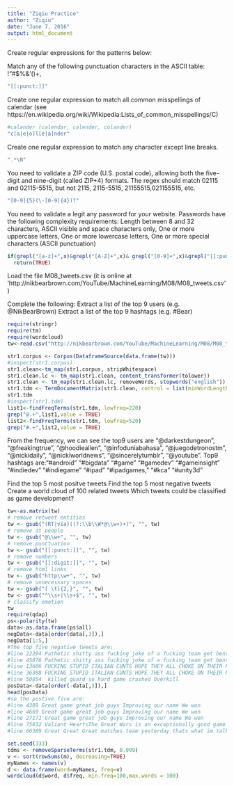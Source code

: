 ```yaml
---
title: "Ziqiu Practice"
author: "Ziqiu"
date: "June 7, 2016"
output: html_document
---
```


Create regular expressions for the patterns below:

Match any of the following punctuation characters in the ASCII table: !“#$%&’()+,
```r
"[[:punct:]]"
```

Create one regular expression to match all common misspellings of calendar (see https://en.wikipedia.org/wiki/Wikipedia:Lists_of_common_misspellings/C)
```r
#calander (calendar, calender, colander)
"c[a|e|o]l[e|a]nder"
```

Create one regular expression to match any character except line breaks.
```r
".*\N"
```

You need to validate a ZIP code (U.S. postal code), allowing both the five-digit and nine-digit (called ZIP+4) formats. The regex should match 02115 and 02115-5515, but not 2115, 2115-5515, 21155515,021155515, etc.
```r
"[0-9]{5}(\-[0-9]{4})?"
```

You need to validate a legit any password for your website. Passwords have the following complexity requirements: Length between 8 and 32 characters, ASCII visible and space characters only, One or more uppercase letters, One or more lowercase letters, One or more special characters (ASCII punctuation)
```r
if(grepl("[a-z]+",x)&grepl("[A-Z]+",x)& grepl("[0-9]+",x)&grepl("[[:punct:]]",x))
  return(TRUE)
```

Load the file M08_tweets.csv (it is online at ‘http://nikbearbrown.com/YouTube/MachineLearning/M08/M08_tweets.csv’)

Complete the following:
Extract a list of the top 9 users (e.g. @NikBearBrown)
Extract a list of the top 9 hashtags (e.g. #Bear)
```r
require(stringr)
require(tm)
require(wordcloud)
tw<-read.csv("http://nikbearbrown.com/YouTube/MachineLearning/M08/M08_tweets.csv",header = FALSE)

str1.corpus <- Corpus(DataframeSource(data.frame(tw)))
#inspect(str1.corpus)
str1.clean<-tm_map(str1.corpus, stripWhitespace)
str1.clean.lc <- tm_map(str1.clean, content_transformer(tolower))
str1.clean <- tm_map(str1.clean.lc, removeWords, stopwords("english"))
str1.tdm <- TermDocumentMatrix(str1.clean, control = list(minWordLength = 1))
str1.tdm
#inspect(str1.tdm)
list1<-findFreqTerms(str1.tdm, lowfreq=220)
grep("@.+",list1,value = TRUE)
list2<-findFreqTerms(str1.tdm, lowfreq=520)
grep("#.+",list2,value = TRUE)
```
From the frequency, we can see the top9 users are "@darkestdungeon", "@freakingtrue", "@hoodieallen", "@infoduniabahasa", "@juegodetronostm", "@nickidaily", "@nickiworldnews", "@sincerelytumblr", "@youtube".
Top9 hashtags are:"#android"     "#bigdata"     "#game"        "#gamedev"     "#gameinsight" "#indiedev" "#indiegame"   "#ipad"        "#ipadgames,"  "#kca"         "#unity3d" 

Find the top 5 most positve tweets
Find the top 5 most negative tweets
Create a world cloud of 100 related tweets
Which tweets could be classified as game development?
```r
tw<-as.matrix(tw)
# remove retweet entities
tw <- gsub("(RT|via)((?:\\b\\W*@\\w+)+)", "", tw)
# remove at people
tw <- gsub("@\\w+", "", tw)
# remove punctuation
tw <- gsub("[[:punct:]]", "", tw)
# remove numbers
tw <- gsub("[[:digit:]]", "", tw)
# remove html links
tw <- gsub("http\\w+", "", tw)
# remove unnecessary spaces
tw <- gsub("[ \t]{2,}", "", tw)
tw <- gsub("^\\s+|\\s+$", "", tw)
# classify emotion
tw
require(qdap)
ps<-polarity(tw)
data<-as.data.frame(ps$all)
negData<-data[order(data[,3]),]
negData[1:5,]
#The top five negative tweets are:
#line 22294 Pathetic shitty ass fucking joke of a fucking team get bent fuck this game is off u guys r a fucking joke
#line 45076 Pathetic shitty ass fucking joke of a fucking team get bent fuck this game is off u guys r a fucking joke
#line 13606 FUCKING STUPID ITALIAN CUNTS HOPE THEY ALL CHOKE ON THEIR PIZZA AFTER THE GAME DIE DIE DIE
#line 36388 FUCKING STUPID ITALIAN CUNTS HOPE THEY ALL CHOKE ON THEIR PIZZA AFTER THE GAME DIE DIE DIE
#line 50854  killed guard so hard game crashed Overkill
posData<-data[order(-data[,3]),]
head(posData)
#so the postive five are:
#line 4389 Great game great job guys Improving our name We won
#line 4669 Great game great job guys Improving our name We won
#line 27171 Great game great job guys Improving our name We won
#line 75032 Valiant HeartsThe Great Wars is an exceptionally good game Great story telling with history psplus ValiantHearts
#line 66389 Great Great Great matches team yesterday thats what im talking abut everyone brought their a game even myand
```

```r
set.seed(333)
tdms <- removeSparseTerms(str1.tdm, 0.999)
v <- sort(rowSums(m), decreasing=TRUE)
myNames <- names(v)
d <- data.frame(word=myNames, freq=v)
wordcloud(d$word, d$freq, min.freq=100,max.words = 100)
```
